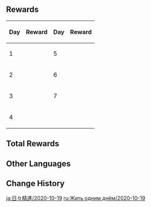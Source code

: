 {{Event
|name              = Seize the Day 2020-10-19
|image             = Seize the Day.jpg
|type              = Login
|time_known        = yes
|time_start        = 2020-10-19 04:00:00
|time_end          = 2020-11-25 03:59:59
}}

==Rewards==
{| class="wikitable" style="text-align: center"
!Day!!Reward!!Day!!Reward
|-
|1||{{Card|Hero's Wit|3|rarity=4}}
|5||{{Card|Hero's Wit|5|rarity=4}}
|-
|2||{{Card|Mystic Enhancement Ore|6|rarity=3}}
|6||{{Card|Mystic Enhancement Ore|10|rarity=3}}
|-
|3||{{Card|Primogem|100|rarity=5}}
|7||{{Card|Primogem|200|rarity=5}}
|-
|4||{{Card|Mora|50,000|rarity=3}}
|colspan=2|
|}

==Total Rewards==
{{Event Rewards
|Primogem = 300
|Mora = 50,000
|Hero's Wit = 8
|Mystic Enhancement Ore = 16
|sort = Primogem,Mora,Hero's Wit,Mystic Enhancement Ore
}}

==Other Languages==
{{Transclude|Seize the Day|Other Languages}}

==Change History==
{{Change History|1.0}}

[[ja:日々精進/2020-10-19]]
[[ru:Жить одним днём/2020-10-19]]